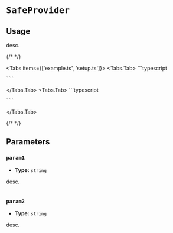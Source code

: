 
# `SafeProvider`

## Usage

desc.

{/* <!-- vale off --> */}

<Tabs items={['example.ts', 'setup.ts']}>
  <Tabs.Tab>
    ```typescript

    ```

  </Tabs.Tab>
  <Tabs.Tab>
    ```typescript

    ```

  </Tabs.Tab>
</Tabs>

{/* <!-- vale on --> */}

## Parameters

### `param1`

- **Type:** `string`

desc.

```typescript focus=2

```

### `param2`

- **Type:** `string`

desc.

```typescript focus=4

```
